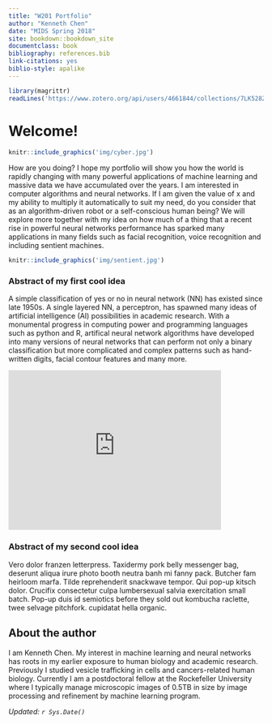 ```yaml
---
title: "W201 Portfolio"
author: "Kenneth Chen"
date: "MIDS Spring 2018"
site: bookdown::bookdown_site
documentclass: book
bibliography: references.bib
link-citations: yes
biblio-style: apalike
---
```


<!-- This won't be displayed but it will initialize your R session. Add any R libraries you need here. -->
```r
library(magrittr)
readLines('https://www.zotero.org/api/users/4661844/collections/7LK528ZJ/items/top?limit=25&format=bibtex&key=irMkIdfSYmIOc8PoUBz0nzTE&v=1') %>% writeLines('references.bib')
```


# Welcome! {-}

<!-- You can include images saved within your repo... -->
```r
knitr::include_graphics('img/cyber.jpg')
```

How are you doing? I hope my portfolio will show you how the world is rapidly changing with many powerful applications of machine learning and massive data we have accumulated over the years. I am interested in computer algorithms and neural networks. If I am given the value of x and my ability to multiply it automatically to suit my need, do you consider that as an algorithm-driven robot or a self-conscious human being? We will explore more together with my idea on how much of a thing that a recent rise in powerful neural networks performance has sparked many applications in many fields such as facial recognition, voice recognition and including sentient machines. 

<!-- Below this line is just examples of how you can embed video from Google Drive. First you have to enable sharing, then just get the object ID which is that long string between d/ and /preview and will also be appended to any sharing link you generate for your video. -->
<p>
```r
knitr::include_graphics('img/sentient.jpg')
```

### Abstract of my first cool idea {-}

A simple classification of yes or no in neural network (NN) has existed since late 1950s. A single layered NN, a perceptron, has spawned many ideas of artificial intelligence (AI) possibilities in academic research. With a monumental progress in computing power and programming languages such as python and R, artifical neural network algorithms have developed into many versions of neural networks that can perform not only a binary classification but more complicated and complex patterns such as hand-written digits, facial contour features and many more.  

<embed width="420" height="315" src="https://www.youtube.com/watch?v=fRj34o4hN4I">


### Abstract of my second cool idea {-}

Vero dolor  franzen letterpress.  Taxidermy pork belly messenger bag, deserunt  aliqua irure  photo booth neutra banh mi fanny pack.  Butcher fam heirloom marfa.  Tilde reprehenderit  snackwave tempor.  Qui  pop-up kitsch dolor.  Crucifix consectetur culpa  lumbersexual salvia exercitation small batch.  Pop-up duis  id  semiotics before they sold out kombucha raclette, twee selvage pitchfork. cupidatat  hella organic.

## About the author {-}

I am Kenneth Chen. My interest in machine learning and neural networks has roots in my earlier exposure to human biology and academic research. Previously I studied vesicle trafficking in cells and cancers-related human biology. Currently I am a postdoctoral fellow at the Rockefeller University where I typically manage microscopic images of 0.5TB in size by image processing and refinement by machine learning program. 

*Updated: `r Sys.Date()`*
